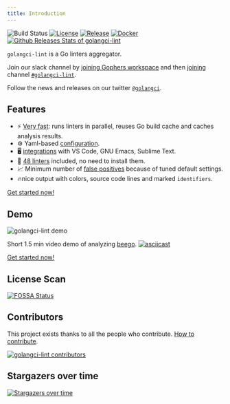 ```yaml
---
title: Introduction
---
```



![Build Status](https://github.com/golangci/golangci-lint/workflows/CI/badge.svg)
[![License](https://img.shields.io/github/license/golangci/golangci-lint)](/LICENSE)
[![Release](https://img.shields.io/github/release/golangci/golangci-lint.svg)](https://github.com/github.com/kunwardeep/golangci-lintlatest)
[![Docker](https://img.shields.io/docker/pulls/golangci/golangci-lint)](https://hub.docker.com/r/golangci/golangci-lint)
[![Github Releases Stats of golangci-lint](https://img.shields.io/github/downloads/golangci/golangci-lint/total.svg?logo=github)](https://somsubhra.com/github-release-stats/?username=golangci&repository=golangci-lint)

`golangci-lint` is a Go linters aggregator.

Join our slack <IconContainer color="#1DA1F2"><FaSlack /></IconContainer> channel by [joining Gophers workspace](https://invite.slack.golangbridge.org/)
and then [joining](https://gophers.slack.com/archives/CS0TBRKPC) channel [`#golangci-lint`](https://gophers.slack.com/archives/CS0TBRKPC).

Follow the news and releases on our twitter <IconContainer color="#1DA1F2"><FaTwitter /></IconContainer> [`@golangci`](https://twitter.com/golangci).

## Features

- ⚡ [Very fast](/usage/performance): runs linters in parallel, reuses Go build cache and caches analysis results.
- ⚙️ Yaml-based [configuration](/usage/configuration).
- 🖥 [integrations](/usage/integrations) with VS Code, GNU Emacs, Sublime Text.
- 🥇 [48 linters](/usage/linters) included, no need to install them.
- 📈 Minimum number of [false positives](/usage/false-positives) because of tuned default settings.
- 🔥nice output with colors, source code lines and marked `identifiers`.

[Get started now!](/usage/install)

## Demo

![golangci-lint demo](./demo.svg)

Short 1.5 min video demo of analyzing [beego](https://github.com/astaxie/beego).
[![asciicast](https://asciinema.org/a/183662.svg)](https://asciinema.org/a/183662)

[Get started now!](/usage/install)

## License Scan

[![FOSSA Status](https://app.fossa.io/api/projects/git%2Bgithub.com%2Fgolangci%2Fgolangci-lint.svg?type=large)](https://app.fossa.io/projects/git%2Bgithub.com%2Fgolangci%2Fgolangci-lint?ref=badge_large)

## Contributors

This project exists thanks to all the people who contribute. [How to contribute](/contributing/workflow/).

[![golangci-lint contributors](https://contributors-img.web.app/image?repo=golangci/golangci-lint)](https://github.com/golangci/golangci-lint/graphs/contributors)

<!-- TODO: use `allcontributors` -->

## Stargazers over time

[![Stargazers over time](https://starchart.cc/golangci/golangci-lint.svg)](https://starchart.cc/golangci/golangci-lint)
